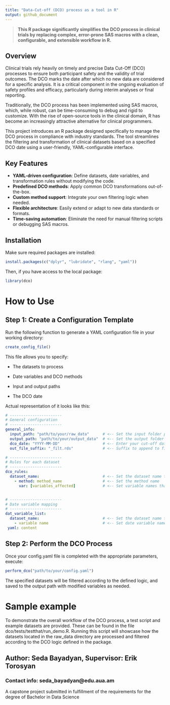 ```yaml
---
title: "Data-Cut-off (DCO) process as a tool in R"
output: github_document
---
```


> **This R package significantly simplifies the DCO process in clinical trials by replacing complex, error-prone SAS macros with a clean, configurable, and extensible workflow in R.**

## Overview

Clinical trials rely heavily on timely and precise Data Cut-Off (DCO) processes to ensure both participant safety and the validity of trial outcomes. The DCO marks the date after which no new data are considered for a specific analysis. It is a critical component in the ongoing evaluation of safety profiles and efficacy, particularly during interim analyses or final reporting.

Traditionally, the DCO process has been implemented using SAS macros, which, while robust, can be time-consuming to debug and rigid to customize. With the rise of open-source tools in the clinical domain, R has become an increasingly attractive alternative for clinical programmers.

This project introduces an R package designed specifically to manage the DCO process in compliance with industry standards. The tool streamlines the filtering and transformation of clinical datasets based on a specified DCO date using a user-friendly, YAML-configurable interface.

## Key Features

- **YAML-driven configuration**: Define datasets, date variables, and transformation rules without modifying the code.
- **Predefined DCO methods**: Apply common DCO transformations out-of-the-box.
- **Custom method support**: Integrate your own filtering logic when needed.
- **Flexible architecture**: Easily extend or adapt to new data standards or formats.
- **Time-saving automation**: Eliminate the need for manual filtering scripts or debugging SAS macros.

## Installation

Make sure required packages are installed:

```r
install.packages(c("dplyr", "lubridate", "rlang", "yaml"))
```
Then, if you have access to the local package:
```r
library(dco)
```
# How to Use
## Step 1: Create a Configuration Template
Run the following function to generate a YAML configuration file in your working directory:
```r
create_config_file()
```
This file allows you to specify:

- The datasets to process

- Date variables and DCO methods

- Input and output paths

- The DCO date

Actual representation of it looks like this:

```yaml
# -----------------------
# General configuration
# -----------------------
general_info:
  input_path: "path/to/your/raw_data"      # <-- Set the input folder path
  output_path: "path/to/your/output_data"  # <-- Set the output folder path
  dco_date: "YYYY-MM-DD"                   # <-- Enter your cut-off date here
  out_file_suffix: "_filt.rds"             # <-- Suffix to append to filtered datasets

# -----------------------
# Rules for each dataset
# -----------------------
dco_rules:
  dataset_name:                            # <-- Set the dataset name that needs DCO process
    - method: method_name                  # <-- Set the method name 
      var: [variables_affected]            # <-- Set variable names that need to be cutted


# -----------------------
# Date variable mapping
# -----------------------
dat_variable_list:
  dataset_name:                            # <-- Set the dataset name that needs DCO process
    - variable name                        # <-- Set date variable names
 yaml: content
```

## Step 2: Perform the DCO Process
Once your config.yaml file is completed with the appropriate parameters, execute:

```r
perform_dco("path/to/your/config.yaml")
```
The specified datasets will be filtered according to the defined logic, and saved to the output path with modified variables as needed.

# Sample example
To demonstrate the overall workflow of the DCO process, a test script and example datasets are provided. These can be found in the file dco/tests/testthat/run_demo.R. Running this script will showcase how the datasets located in the raw_data directory are processed and filtered according to the DCO logic defined in the package.

## Author: Seda Bayadyan, Supervisor: Erik Torosyan
### Contact info: seda_bayadyan@edu.aua.am
A capstone project submitted in fulfillment of the requirements for the degree of Bachelor in Data Science

